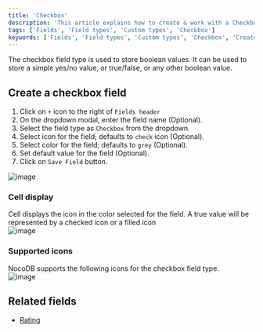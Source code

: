 ```yaml
---
title: 'Checkbox'
description: 'This article explains how to create & work with a Checkbox field.'
tags: ['Fields', 'Field types', 'Custom types', 'Checkbox']
keywords: ['Fields', 'Field types', 'Custom types', 'Checkbox', 'Create checkbox field']
---
```



The checkbox field type is used to store boolean values. It can be used to store a simple yes/no value, or true/false, or any other boolean value.

## Create a checkbox field
1. Click on `+` icon to the right of `Fields header`
2. On the dropdown modal, enter the field name (Optional).
3. Select the field type as `Checkbox` from the dropdown.
4. Select icon for the field; defaults to `check` icon (Optional).
5. Select color for the field; defaults to `grey` (Optional).
6. Set default value for the field (Optional).
7. Click on `Save Field` button.

![image](/img/v2/fields/types/checkbox.png)

### Cell display
Cell displays the icon in the color selected for the field. A true value will be represented by a checked icon or a filled icon  
![image](/img/v2/fields/attachment-cell-display.png)

### Supported icons  
NocoDB supports the following icons for the checkbox field type.  
![image](/img/v2/fields/checkbox-icon.png)

## Related fields
- [Rating](/docs/product-docs/fields/field-types/select-based/rating)
